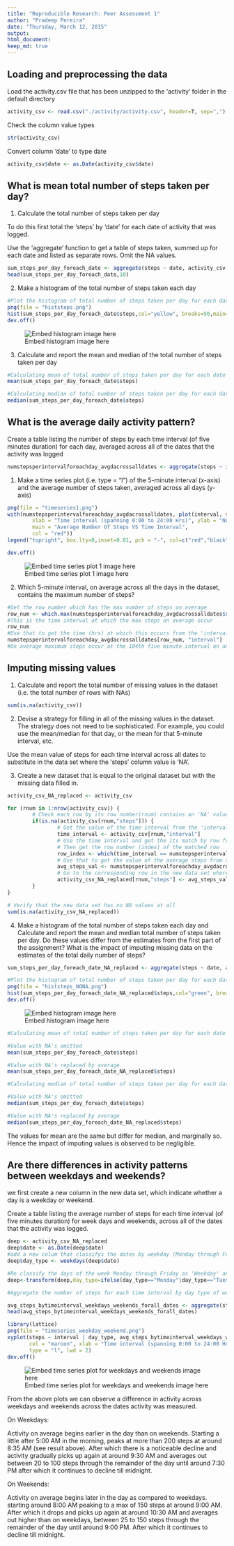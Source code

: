 ```yaml
---
title: "Reproducible Research: Peer Assessment 1"
author: "Pradeep Pereira"
date: "Thursday, March 12, 2015"
output: 
html_document: 
keep_md: true
---
```



## Loading and preprocessing the data

Load the activity.csv file that has been unzipped to the 'activity' folder in the default directory


```r
activity_csv <- read.csv("./activity/activity.csv", header=T, sep=",")
```

Check the column value types

```r
str(activity_csv)
```

Convert column 'date' to type date

```r
activity_csv$date <- as.Date(activity_csv$date)
```


## What is mean total number of steps taken per day?


1. Calculate the total number of steps taken per day

To do this first total the 'steps' by 'date' for each date of activity that was logged.

Use the 'aggregate' function to get a table of steps taken, summed up for each date and listed as separate rows. Omit the NA values.

```r
sum_steps_per_day_foreach_date <- aggregate(steps ~ date, activity_csv, sum, na.action = na.omit)
head(sum_steps_per_day_foreach_date,10)
```


2. Make a histogram of the total number of steps taken each day

```r
#Plot the histogram of total number of steps taken per day for each date
png(file = "histsteps.png")
hist(sum_steps_per_day_foreach_date$steps,col="yellow", breaks=50,main="Total Number Of Steps Taken Each Day", xlab="Total number of steps taken each day (ranging from 0 to 25000, 500 least count)", ylab="Frequency (Number of days it occured)")
dev.off()
```

![Embed histogram image here](instructions_fig/histsteps.png) 


3. Calculate and report the mean and median of the total number of steps taken per day

```r
#Calculating mean of total number of steps taken per day for each date
mean(sum_steps_per_day_foreach_date$steps)
```


```r
#Calculating median of total number of steps taken per day for each date
median(sum_steps_per_day_foreach_date$steps)
```


## What is the average daily activity pattern?

Create a table listing the number of steps by each time interval (of five minutes duration) for each day, averaged across all of the dates that the activity was logged

```r
numstepsperintervalforeachday_avgdacrossalldates <- aggregate(steps ~ interval, activity_csv, mean, na.action = na.omit)
```

1. Make a time series plot (i.e. type = "l") of the 5-minute interval (x-axis) and the average number of steps taken, averaged across all days (y-axis)

```r
png(file = "timeseries1.png")
with(numstepsperintervalforeachday_avgdacrossalldates, plot(interval, steps, type = "l", lwd = 2, 
        xlab = "Time interval (spanning 0:00 to 24:00 Hrs)", ylab = "Number of steps per interval averaged across all dates", 
        main = "Average Number Of Steps VS Time Interval",
        col = "red"))
legend("topright", box.lty=0,inset=0.01, pch = "-", col=c("red","black","black"),legend=c("NOTE: On X Axis","0 stands for 00:00Hrs/12AM","2000 stands for 20:00Hrs/8PM"))

dev.off()
```

![Embed time series plot 1 image here](instructions_fig/timeseries1.png) 


2. Which 5-minute interval, on average across all the days in the dataset, contains the maximum number of steps?

```r
#Get the row number which has the max number of steps on average
row_num <- which.max(numstepsperintervalforeachday_avgdacrossalldates$steps)
#This is the time interval at which the max steps on average occur
row_num
#Use that to get the time (hrs) at which this occurs from the 'interval' column
numstepsperintervalforeachday_avgdacrossalldates[row_num, "interval"]
#On average maximum steps occur at the 104th five minute interval on any given day. Which commences at 8:35 hrs and ends at 8:40 hrs
```



## Imputing missing values

1. Calculate and report the total number of missing values in the dataset (i.e. the total number of rows with NAs)

```r
sum(is.na(activity_csv))
```



2. Devise a strategy for filling in all of the missing values in the dataset. The strategy does not need to be sophisticated. For example, you could use the mean/median for that day, or the mean for that 5-minute interval, etc.

Use the mean value of steps for each time interval across all dates to substitute in the data set where the 'steps' column value is 'NA'.



3. Create a new dataset that is equal to the original dataset but with the missing data filled in.



```r
activity_csv_NA_replaced <- activity_csv

for (rnum in 1:nrow(activity_csv)) {
        # Check each row by its row number(rnum) contains an 'NA' value for the column 'steps' 
        if(is.na(activity_csv[rnum,"steps"])) {
                # Get the value of the time interval from the 'interval' column for the same row
                time_interval <- activity_csv[rnum,"interval"]
                # Use the time interval and get the its match by row from the table we already have built for steps averaged by time interval
                # Then get the row number (index) of the matched row
                row_index <- which(time_interval == numstepsperintervalforeachday_avgdacrossalldates[,"interval"])
                # Use that to get the value of the average steps from the 'steps' column for the same row
                avg_steps_val <- numstepsperintervalforeachday_avgdacrossalldates[row_index , "steps"]
                # Go to the corresponding row in the new data set where the 'NA' was located and replace the value of 'NA' with this averaged steps value
                activity_csv_NA_replaced[rnum,"steps"] <- avg_steps_val
        }
}

# Verify that the new data set has no NA values at all
sum(is.na(activity_csv_NA_replaced))
```


4. Make a histogram of the total number of steps taken each day and Calculate and report the mean and median total number of steps taken per day. Do these values differ from the estimates from the first part of the assignment? What is the impact of imputing missing data on the estimates of the total daily number of steps?

```r
sum_steps_per_day_foreach_date_NA_replaced <- aggregate(steps ~ date, activity_csv_NA_replaced, sum, na.action = na.omit)

#Plot the histogram of total number of steps taken per day for each date
png(file = "histsteps_NONA.png")
hist(sum_steps_per_day_foreach_date_NA_replaced$steps,col="green", breaks=50,main="Total Number Of Steps Taken Each Day (NA's replaced)", xlab="Total number of steps taken each day (ranging from 0 to 25000, 500 least count)", ylab="Frequency (Number of days it occured)")
dev.off()
```

![Embed histogram image here](instructions_fig/histsteps_NoNA.png)

```r
#Calculating mean of total number of steps taken per day for each date

#Value with NA's omitted
mean(sum_steps_per_day_foreach_date$steps)

#Value with NA's replaced by average
mean(sum_steps_per_day_foreach_date_NA_replaced$steps)

```


```r
#Calculating median of total number of steps taken per day for each date

#Value with NA's omitted
median(sum_steps_per_day_foreach_date$steps)

#Value with NA's replaced by average
median(sum_steps_per_day_foreach_date_NA_replaced$steps)
```

The values for mean are the same but differ for median, and marginally so. Hence the impact of imputing values is observed to be negligible.

## Are there differences in activity patterns between weekdays and weekends?
we first create a new column in the new data set, which indicate whether a day is a weekday or weekend.

Create a table listing the average number of steps for each time interval (of five minutes duration) for week days and weekends, across all of the dates that the activity was logged.

```r
deep <- activity_csv_NA_replaced
deep$date <- as.Date(deep$date)
#add a new colum that classifys the dates by weekday (Monday through Friday) or weekend (Saturday and Sunday)
deep$day_type <- weekdays(deep$date)

#Re classify the days of the week Monday through Friday as 'Weekday' and the other days - Saturday and Sunday as 'Weekend'
deep<-transform(deep,day_type=ifelse(day_type=="Monday"|day_type=="Tuesday"|day_type=="Wednesday"|day_type=="Thursday"|day_type=="Friday","Weekday","Weekend"))

#Aggregate the number of steps for each time interval by day type of weekday and weekend and apply the mean to it. Retain the weekday weekend column

avg_steps_bytimeinterval_weekdays_weekends_forall_dates <- aggregate(steps ~ interval + day_type, deep, mean)
head(avg_steps_bytimeinterval_weekdays_weekends_forall_dates)

library(lattice)
png(file = "timeseries_weekday_weekend.png")
xyplot(steps ~ interval | day_type, avg_steps_bytimeinterval_weekdays_weekends_forall_dates, layout = c(1, 2),
       col = "maroon", xlab = "Time interval (spanning 0:00 to 24:00 Hrs)", ylab = "Average number of steps", 
       type = "l", lwd = 2)
dev.off()
```

![Embed time series plot for weekdays and weekends image here](instructions_fig/timeseries_weekday_weekend.png)

From the above plots we can observe a difference in activity across weekdays and weekends across the dates activity was measured. 

On Weekdays:

Activity on average begins earlier in the day than on weekends. Starting a little after 5:00 AM in the morning, peaks at more than 200 steps at around 8:35 AM (see result above). After which there is a noticeable decline and activity gradually picks up again at around 9:30 AM and averages out between 20 to 100 steps through the remainder of the day until around 7:30 PM after which it continues to decline till midnight.


On Weekends:

Activity on average begins later in the day as compared to weekdays. starting around 8:00 AM peaking to a max of 150 steps at around 9:00 AM. After which it drops and picks up again at around 10:30 AM and averages out higher than on weekdays, between 25 to 150 steps through the remainder of the day until around 9:00 PM. After which it continues to decline till midnight.

